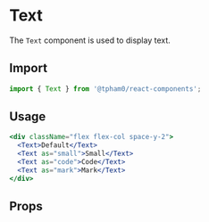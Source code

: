 
<SEO title="Text" scope={scopes.components} description="The Text component is used for rendering text elements." />

# Text

The `Text` component is used to display text.

## Import

```js
import { Text } from '@tpham0/react-components';
```

## Usage

```jsx
<div className="flex flex-col space-y-2">
  <Text>Default</Text>
  <Text as="small">Small</Text>
  <Text as="code">Code</Text>
  <Text as="mark">Mark</Text>
</div>
```

## Props
